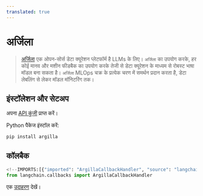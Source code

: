 ```yaml
---
translated: true
---
```


# अर्जिला

>[अर्जिला](https://argilla.io/) एक ओपन-सोर्स डेटा क्यूरेशन प्लेटफॉर्म है LLMs के लिए।
> `अर्जिला` का उपयोग करके, हर कोई मानव और मशीन फीडबैक का उपयोग करके तेजी से डेटा क्यूरेशन के माध्यम से रोबस्ट भाषा मॉडल बना सकता है। `अर्जिला` MLOps चक्र के प्रत्येक चरण में समर्थन प्रदान करता है,
> डेटा लेबलिंग से लेकर मॉडल मॉनिटरिंग तक।

## इंस्टॉलेशन और सेटअप

अपना [API कुंजी](https://platform.openai.com/account/api-keys) प्राप्त करें।

Python पैकेज इंस्टॉल करें:

```bash
pip install argilla
```

## कॉलबैक

```python
<!--IMPORTS:[{"imported": "ArgillaCallbackHandler", "source": "langchain.callbacks", "docs": "https://api.python.langchain.com/en/latest/callbacks/langchain_community.callbacks.argilla_callback.ArgillaCallbackHandler.html", "title": "Argilla"}]-->
from langchain.callbacks import ArgillaCallbackHandler
```

एक [उदाहरण](/docs/integrations/callbacks/argilla) देखें।

